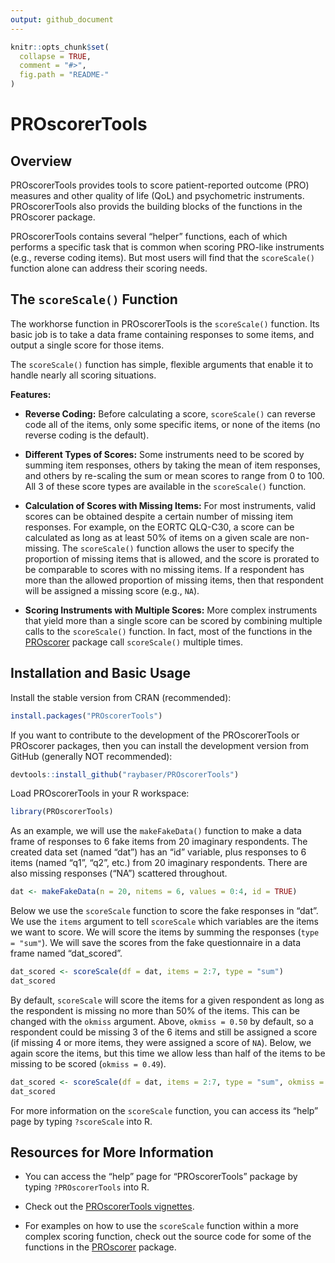 ```yaml
---
output: github_document
---
```


<!-- README.md is generated from README.Rmd. Please edit that file -->

```r
knitr::opts_chunk$set(
  collapse = TRUE,
  comment = "#>",
  fig.path = "README-"
)
```
# PROscorerTools

## Overview

PROscorerTools provides tools to score patient-reported outcome (PRO) measures 
and other quality of life (QoL) and psychometric instruments.   PROscorerTools
also provids the building blocks of the functions in the PROscorer package.

PROscorerTools contains several "helper" functions, each of which performs a
specific task that is common when scoring PRO-like instruments (e.g., reverse
coding items).  But most users will find that the `scoreScale()` function alone
can address their scoring needs.

## The `scoreScale()` Function

The workhorse function in PROscorerTools is the `scoreScale()` function. Its
basic job is to take a data frame containing responses to some items, and output
a single score for those items.

The `scoreScale()` function has simple, flexible arguments that enable it to
handle nearly all scoring situations.

__Features:__

*  __Reverse Coding:__ Before calculating a score, `scoreScale()` can reverse
code all of the items, only some specific items, or none of the items (no
reverse coding is the default).

*  __Different Types of Scores:__ Some instruments need to be scored by summing
item responses, others by taking the mean of item responses, and others by
re-scaling the sum or mean scores to range from 0 to 100.  All 3 of these score
types are available in the `scoreScale()` function.

*  __Calculation of Scores with Missing Items:__ For most instruments, valid
scores can be obtained despite a certain number of missing item responses.  For
example, on the EORTC QLQ-C30, a score can be calculated as long as at least 50%
of items on a given scale are non-missing.  The `scoreScale()` function allows
the user to specify the proportion of missing items that is allowed, and the
score is prorated to be comparable to scores with no missing items.  If a
respondent has more than the allowed proportion of missing items, then that
respondent will be assigned a missing score (e.g., `NA`).

*  __Scoring Instruments with Multiple Scores:__ More complex instruments that
yield more than a single score can be scored by combining multiple calls to the
`scoreScale()` function.  In fact, most of the functions in the
[PROscorer](https://CRAN.R-project.org/package=PROscorer) package call
`scoreScale()` multiple times.



## Installation and Basic Usage

Install the stable version from CRAN (recommended):

```r
install.packages("PROscorerTools")
```

If you want to contribute to the development of the PROscorerTools or PROscorer
packages, then you can install the development version from GitHub (generally
NOT recommended):

```r
devtools::install_github("raybaser/PROscorerTools")
```

Load PROscorerTools in your R workspace:

```r
library(PROscorerTools)
```

As an example, we will use the `makeFakeData()` function to make a data frame of
responses to 6 fake items from 20 imaginary respondents.  The created data set
(named "dat") has an "id" variable, plus responses to 6 items (named "q1", "q2",
etc.) from 20 imaginary respondents.  There are also missing responses ("NA")
scattered throughout.

```r
dat <- makeFakeData(n = 20, nitems = 6, values = 0:4, id = TRUE)
```

Below we use the `scoreScale` function to score the fake responses in "dat".  We
use the `items` argument to tell `scoreScale` which variables are the items we
want to score.  We will score the items by summing the responses (`type =
"sum"`).  We will save the scores from the fake questionnaire in a data frame
named "dat_scored".

```r
dat_scored <- scoreScale(df = dat, items = 2:7, type = "sum")
dat_scored
```

By default, `scoreScale` will score the items for a given respondent as long as
the respondent is missing no more than 50% of the items.  This can be changed
with the `okmiss` argument.  Above, `okmiss = 0.50` by default, so a respondent
could be missing 3 of the 6 items and still be assigned a score (if missing 4 or
more items, they were assigned a score of `NA`).  Below, we again score the
items, but this time we allow less than half of the items to be missing to be
scored (`okmiss = 0.49`).

```r
dat_scored <- scoreScale(df = dat, items = 2:7, type = "sum", okmiss = 0.49)
dat_scored
```

For more information on the `scoreScale` function, you can access its "help"
page by typing `?scoreScale` into R.



## Resources for More Information

* You can access the "help" page for "PROscorerTools" package by typing
`?PROscorerTools` into R.

* Check out the [PROscorerTools
vignettes](https://CRAN.R-project.org/package=PROscorerTools).

* For examples on how to use the `scoreScale` function within a more complex
scoring function, check out the source code for some of the functions in the
[PROscorer](https://CRAN.R-project.org/package=PROscorer) package.


